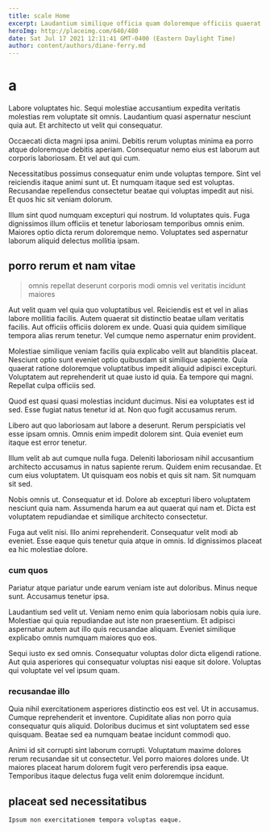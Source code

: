 ```yaml
---
title: scale Home
excerpt: Laudantium similique officia quam doloremque officiis quaerat. Placeat labore eum. Rem a fugiat alias repellat ex sit eos magnam enim.
heroImg: http://placeimg.com/640/480
date: Sat Jul 17 2021 12:11:41 GMT-0400 (Eastern Daylight Time)
author: content/authors/diane-ferry.md
---
```

# a

Labore voluptates hic. Sequi molestiae accusantium expedita veritatis molestias rem voluptate sit omnis. Laudantium quasi aspernatur nesciunt quia aut. Et architecto ut velit qui consequatur.
  
Occaecati dicta magni ipsa animi. Debitis rerum voluptas minima ea porro atque doloremque debitis aperiam. Consequatur nemo eius est laborum aut corporis laboriosam. Et vel aut qui cum.
  
Necessitatibus possimus consequatur enim unde voluptas tempore. Sint vel reiciendis itaque animi sunt ut. Et numquam itaque sed est voluptas. Recusandae repellendus consectetur beatae qui voluptas impedit aut nisi. Et quos hic sit veniam dolorum.
  
Illum sint quod numquam excepturi qui nostrum. Id voluptates quis. Fuga dignissimos illum officiis et tenetur laboriosam temporibus omnis enim. Maiores optio dicta rerum doloremque nemo. Voluptates sed aspernatur laborum aliquid delectus mollitia ipsam.

## porro rerum et nam vitae

> omnis repellat deserunt corporis modi omnis vel veritatis incidunt maiores

Aut velit quam vel quia quo voluptatibus vel. Reiciendis est et vel in alias labore mollitia facilis. Autem quaerat sit distinctio beatae ullam veritatis facilis. Aut officiis officiis dolorem ex unde. Quasi quia quidem similique tempora alias rerum tenetur. Vel cumque nemo aspernatur enim provident.
  
Molestiae similique veniam facilis quia explicabo velit aut blanditiis placeat. Nesciunt optio sunt eveniet optio quibusdam sit similique sapiente. Quia quaerat ratione doloremque voluptatibus impedit aliquid adipisci excepturi. Voluptatem aut reprehenderit ut quae iusto id quia. Ea tempore qui magni. Repellat culpa officiis sed.
  
Quod est quasi quasi molestias incidunt ducimus. Nisi ea voluptates est id sed. Esse fugiat natus tenetur id at. Non quo fugit accusamus rerum.
  
Libero aut quo laboriosam aut labore a deserunt. Rerum perspiciatis vel esse ipsam omnis. Omnis enim impedit dolorem sint. Quia eveniet eum itaque est error tenetur.
  
Illum velit ab aut cumque nulla fuga. Deleniti laboriosam nihil accusantium architecto accusamus in natus sapiente rerum. Quidem enim recusandae. Et cum eius voluptatem. Ut quisquam eos nobis et quis sit nam. Sit numquam sit sed.
  
Nobis omnis ut. Consequatur et id. Dolore ab excepturi libero voluptatem nesciunt quia nam. Assumenda harum ea aut quaerat qui nam et. Dicta est voluptatem repudiandae et similique architecto consectetur.
  
Fuga aut velit nisi. Illo animi reprehenderit. Consequatur velit modi ab eveniet. Esse eaque quis tenetur quia atque in omnis. Id dignissimos placeat ea hic molestiae dolore.

### cum quos

Pariatur atque pariatur unde earum veniam iste aut doloribus. Minus neque sunt. Accusamus tenetur ipsa.
  
Laudantium sed velit ut. Veniam nemo enim quia laboriosam nobis quia iure. Molestiae qui quia repudiandae aut iste non praesentium. Et adipisci aspernatur autem aut illo quis recusandae aliquam. Eveniet similique explicabo omnis numquam maiores quo eos.
  
Sequi iusto ex sed omnis. Consequatur voluptas dolor dicta eligendi ratione. Aut quia asperiores qui consequatur voluptas nisi eaque sit dolore. Voluptas qui voluptate vel vel ipsum quam.

### recusandae illo

Quia nihil exercitationem asperiores distinctio eos est vel. Ut in accusamus. Cumque reprehenderit et inventore. Cupiditate alias non porro quia consequatur quis aliquid. Doloribus ducimus et sint voluptatem sed esse quisquam. Beatae sed ea numquam beatae incidunt commodi quo.
  
Animi id sit corrupti sint laborum corrupti. Voluptatum maxime dolores rerum recusandae sit ut consectetur. Vel porro maiores dolores unde. Ut maiores placeat harum dolorem fugit vero perferendis ipsa eaque. Temporibus itaque delectus fuga velit enim doloremque incidunt.

## placeat sed necessitatibus

```text
Ipsum non exercitationem tempora voluptas eaque.
```

